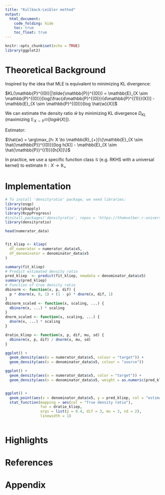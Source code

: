 ```yaml
---
title: "Kullback-Leibler method"
output: 
  html_document:
    code_folding: hide
    toc: true
    toc_float: true
---
```


```r
knitr::opts_chunk$set(echo = TRUE)
library(ggplot2)
```

# Theoretical Background
Inspired by the idea that MLE is equivalent to minimizing KL divergence:

$KL(\mathbb{P}^{(0)}||\tilde{\mathbb{P}}^{(0)}) = \mathbb{E}_{X \sim \mathbb{P}^{(0)}}[log(\frac{d\mathbb{P}^{(0)}}{d\mathbb{P}^{(1)}}(X))] - \mathbb{E}_{X \sim \mathbb{P}^{(0)}}[log \hat{w}(X)]$

We can estimate the density ratio $\hat{w}$ by minimizing KL divergence $D_{KL}$ (maximizing $\mathbb{E}_{X \sim \mathbb{P}^{(0)}}[log \hat{w}(X)]$).

Estimator:

$\hat{w} = \arg\max_{h: X \to \mathbb{R}_{+}}\{\mathbb{E}_{X \sim \hat{\mathbb{P}}^{(0)}}[log h(X)] - \mathbb{E}_{X \sim \hat{\mathbb{P}}^{(1)}}[h(X)]\}$

In practice, we use a specific function class $\mathcal{G}$ (e.g. RKHS with a universal kernel)
to estimate $h: X \to \mathbb{R}_{+}$

# Implementation

```r
# To install 'densityratio' package, we need libraries:
library(osqp)
library(pbapply)
library(RcppProgress)
#install.packages('densityratio', repos = 'https://thomvolker.r-universe.dev')
library(densityratio)

head(numerator_data)


fit_kliep <- kliep(
  df_numerator = numerator_data$x5, 
  df_denominator = denominator_data$x5
)

summary(fit_kliep)
# Predict estimated density ratio
pred_kliep  <- predict(fit_kliep, newdata = denominator_data$x5)
summary(pred_kliep)
# Function of true density ratio
dbinorm <- function(x, p, dif) {
  p * dnorm(x, 0, 1) + (1 - p) * dnorm(x, dif, 1)
}
dbinorm_scaled <- function(x, scaling, ...) {
  dbinorm(x, ...) * scaling
}
dnorm_scaled <- function(x, scaling, ...) {
  dnorm(x, ...) * scaling
}

dratio_kliep <- function(x, p, dif, mu, sd) {
  dbinorm(x, p, dif) / dnorm(x, mu, sd)
}

```

```r
ggplot() + 
  geom_density(aes(x = numerator_data$x5, colour = "target")) +
  geom_density(aes(x = denominator_data$x5, colour = "source"))

ggplot() +
  geom_density(aes(x = numerator_data$x5, color = "target")) +
  geom_density(aes(x = denominator_data$x5, weight = as.numeric(pred_kliep), color = "weighted source"))


ggplot() +
  geom_point(aes(x = denominator_data$x5, y = pred_kliep, col = "estimates")) +
  stat_function(mapping = aes(col = "True density ratio"), 
                fun = dratio_kliep, 
                args = list(p = 0.4, dif = 3, mu = 3, sd = 2),
                linewidth = 1)
  
```



# Highlights

# References

# Appendix